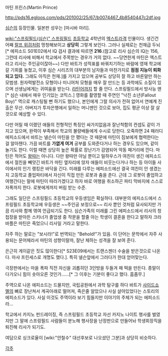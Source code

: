 마틴 프린스(Martin Prince)

http://pds16.egloos.com/pds/201002/25/67/b0074467_4b8540447c2df.jpg


[[심슨]]의 등장인물. 일본판 성우는 [마시바 마리].

[[wiki:"스프링필드(심슨)" 스프링필드]] [[초등학교]] 4학년의 [[엑스트라]]격 인물이다. 생긴건 어째 [[랄프 위검]]처럼 멍청해보이고 '''상당히''' 그렇게 보인다. 그러나 실제로는 천재급 두뇌[* 에피소드 S01E02에서 IQ 검사 결과에 따르면 '''216'''.(참고로 리사 심슨의 IQ는 156,  그런데 리사에 비해서 학교에서 주목받는 경우가 거의 없다. ~~당연한게 마틴은 엑스트라고 리사는 주인공이잖아~~) 다만 바트가 성적표를 바꿔치기하는 바람에 영재 학교에 갈 기회를 놓쳤고, 이후 심슨 시리즈의 대부분의 남자들과 마찬가지로 '''점점 지능이 퇴화되고 있다.''' 그래도 아직은 천재.]를 가지고 있으며 공부도 상당히 잘 하고 바른말만 하는 모범생. 원자력발전소 모형이나 미니어처 모형을 매우 잘 만드는 등 과학에도 소질이 있으며 선생님에게는 귀여움을 받는다. [[라틴어]]까지 할 줄 안다. 스프링필드에서 방사능 맨[* 심슨 내에서 매우 인기있는 코믹스.] 영화를 촬영할 때 주연인 "낙진 소년(Fallout Boy)" 역으로 캐스팅될 뻔 하기도 했으나, 본인에게 그럴 의사가 전혀 없어서 연예계 진출은 무산. 아버지가 투자은행에서 일하는 머니맨인 것으로 보아, 집도 평균 이상 잘 살 것으로 예상할 수 있다. 

다만 어릴 때 이랬던 애들의 전형적인 특징인 싸가지없음과 잘난척함의 컨셉도 같이 가지고 있으며, 완력이 부족해서 학교의 불량배들에게 수시로 당한다. 오죽하면 24 패러디 에피소드에서 바트는 넬슨이 마틴을 안 팼다는 것 때문에 마틴이 짐보에게 협력한다는 걸 알아챈다. 가끔 바트를 '''가엾게 여겨''' 공부를 도와준다거나 하는 경우도 있으며, 같이 놀기도 한다. 이럴 때면 상당히 높은 확률로 장난기가 감염되어 악동 패거리에 낀다. 마틴은 적어도 [[왕따]]는 아니다. 다만 왕따만 아닐 뿐이고 밀하우스가 여친이 생긴 에피소드에서 절친을 빼앗긴 바트가 마틴 옆자리에 앉자 애들이 비웃는다거나 하는 등 아이들 사이에서의 인기 랭킹은 바닥을 긴다. 미래를 다루는 에피소드에선 결국 여친이 안 생겼는지 고등학교 졸업파티에서 자신이 직접 만든 로봇과 춤을 춘다. 근데 그 로봇이 졸업하고 여행간다는 말에 마틴이 따라가겠다고 하자 바로 여행을 취소하곤 파티 막바지에 스스로 자폭까지 한다. 로봇에게까지 버림 받는 수준.

그래도 일단은 스프링필드 초등학교의 우등생임은 확실하다. 대부분의 에피소드에서 스프링필드 초등학교에 우등생은 ~~주인공 보정으로~~ 리사 뿐인 것처럼 묘사되지만 가끔 리사와 함께 엮여 언급되기도 한다. 심슨가족의 미래를 그린 에피소드에서 리사의 청첩장을 받아든 스키너가 졸업생 중 작문을 할줄 아는 학생이 결혼을 한다고 말하자 크라바플은 마틴은 죽었으니 리사일 거라고 말한다.

자주 하는 말로는 "보시라!"로 번역되는 "Behold!"가 있음. 이 단어는 문학에서 자주 사용되는 문어체라서 마틴의 성향이랄까, 잘난 체하는 성격을 잘 보여 준다.

은근히 게이같은 짓도 많이한다[* S23E09에서는 트랜스젠더 수술을 받은것으로 나온다. 마샤 프린세스로 개명도 했다.]. 특히 넬슨앞에서 그러다가 한대 얻어맞는다.

극장판에서는 마을 폭파 직전 자신을 괴롭히던 3인방을 두들겨 패 떡을 만든다. 종말이 다가오니 힘이 솟아오른 것인가......[* 그 이후는 기분이 좋다고 했다. 흠좀무.]
 
주역으로 나온 에피소드는 드물지만, 국립공원에서 과학 탐구를 하다 바트가 [[사이드쇼 멜]]의 뼈로 장난쳐서 계곡아래로 떨어져, 죽은줄 알았으나 사실 살아있었다는 스토리의 에피소드가 있다. 사실 이것도 주역이라 보기 힘들지만 이야기의 주체가 되는 에피소드라...

학교에서 카지노 펀드레이징, 즉 스프링필드 초등학교 자선 카지노 나이트 행사를 벌였지만 그 말에 스프링필드 사람들이 분노해 행사장을 난장판으로 만들어놔 학생회장직을 퇴진해 리사가 되기도.

여담으로 싱크로율이 [wiki:"안철수" 대선후보로 나오셨던 그분]과 상당히 비슷하다. 

[[각주]]
